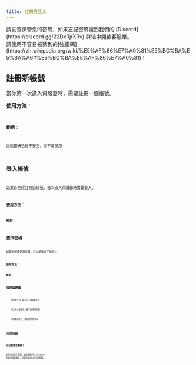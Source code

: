```yaml
---
title: 註冊與登入
---
```



<Aside type="caution" title="重要提醒">
請妥善保管您的密碼，如果忘記密碼請到我們的 [Discord](https://discord.gg/22DxRjrXRv) 群組中開啟客服單。
</Aside>

<Aside type="danger" title="安全警告">
請使用不容易被猜到的[強密碼](https://zh.wikipedia.org/wiki/%E5%AF%86%E7%A0%81%E5%BC%BA%E5%BA%A6#%E5%BC%BA%E5%AF%86%E7%A0%81)！
</Aside>

## 註冊新帳號

當你第一次進入伺服器時，需要註冊一個帳號。

**使用方法**：
<Code code="/register [密碼] [確認密碼]" lang="text" />

**範例**：
<Code code="/register MySecurePassword123 MySecurePassword123" lang="text" />
<Aside type="danger" title="安全警告">
這組密碼已經不安全，請不要使用！
</Aside>

## 登入帳號

如果你已經註冊過帳號，每次進入伺服器時需要登入。

**使用方法**：
<Code code="/login [密碼]" lang="text" />

**範例**：
<Code code="/login MySecurePassword123" lang="text" />

## 更改密碼

如果你想要更改密碼，可以使用以下指令：

**使用方法**：
<Code code="/changepassword [舊密碼] [新密碼]" lang="text" />

**範例**：
<Code code="/changepassword MyOldPassword123 MyNewPassword456" lang="text" />

## 強密碼建議

<CardGrid>
  <Card title="長度建議" icon="random">
    使用至少 8 個字元，越長越安全
  </Card>
  
  <Card title="混合字元" icon="seti:lock">
    包含大小寫字母、數字和特殊符號
  </Card>
  
  <Card title="避免常見" icon="warning">
    不要使用生日、姓名或常見單字
  </Card>
</CardGrid>

## 常見問題

### 忘記密碼怎麼辦？

如果你忘記了密碼，請前往我們的 [Discord](https://discord.gg/22DxRjrXRv) 社群開啟客服單，管理員會協助你重設密碼。